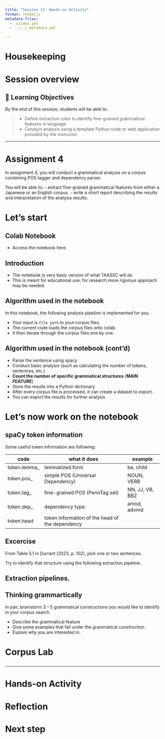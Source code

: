 ```yaml
---
title: "Session 12: Hands-on Activity"
format: revealjs
metadata-files:
  - _slides.yml
  - ../../_metadata.yml

---
```


# Housekeeping


# Session overview


## 🎯 Learning Objectives

By the end of this session, students will be able to:
 
> - Define extraction rules to identify fine-grained grammatical features in language
> - Conduct analysis using a template Python code or web application provided by the instructor.


---

# Assignment 4

In assignment 4, you will conduct a grammatical analysis on a corpus combining POS tagger and dependency parser.

You will be able to:
- extract fine-grained grammatical features from either a Japanese or an English corpus.
- write a short report describing the results and interpretation of the analysis results.


# Let's start

## Colab Notebook

- Access the notebook here.


## Introduction

- The notebook is very basic version of what TAASSC will do
- This is meant for educational use; for research more rigorous approach may be needed.

## Algorithm used in the notebook

In this notebook, the following analysis pipeline is implemented for you.

- Your input is `file path` to yout corpus files.
- The current code loads the corpus files onto colab.
- It then iterate through the corpus files one by one.


## Algorithm used in the notebook (cont'd)

- Parse the sentence using spacy
- Conduct basic analysis (such as calculating the number of tokens, sentences, etc.)
- **Count the number of specific grammatical structures** (**MAIN FEATURE**)
- Store the results into a Python dictionary
- After every corpus file is processed, it can create a dataset to export.
- You can export the results for further analysis


# Let's now work on the notebook


## spaCy token information

Some useful token information are following:

| code | what it does | example |
|----|------|----|
| token.lemma_ | lemmatized form | be, child |
| token.pos_ | simple POS (Universal Dependency) | NOUN, VERB |
| token.tag_ | fine-grained POS (PennTag set) | NN, JJ, VB, BBZ |
| token.dep_ | dependency type | amod, advmd |
| token.head | token information of the head of the dependency | 


## Excercise

From Table 5.1 in Durrant (2023, p. 102), pick one or two sentences.

Try to identify that structure using the following extraction pipeline.

## Extraction pipelines.

## Thinking grammartically

In pair, brainstorm 3 - 5 grammatical constructions you would like to identify in your corpus search.

- Describe the grammatical feature
- Give some examples that fall under the grammatical construction.
- Explain why you are interested in.


# Corpus Lab

## 




---

# Hands-on Activity



# Reflection



# Next step